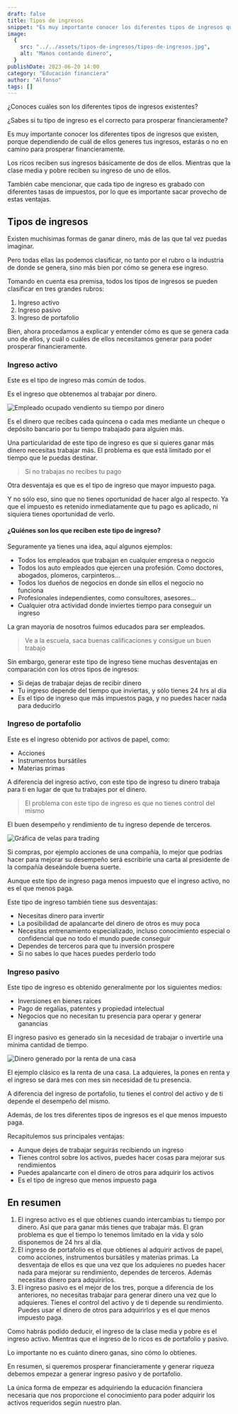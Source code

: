 ```yaml
---
draft: false
title: Tipos de ingresos
snippet: "Es muy importante conocer los diferentes tipos de ingresos que existen, porque dependiendo de cuál de ellos generes tus ingresos, estarás o no en camino para prosperar financieramente."
image:
  {
    src: "../../assets/tipos-de-ingresos/tipos-de-ingresos.jpg",
    alt: "Manos contando dinero",
  }
publishDate: 2023-06-20 14:00
category: "Educación financiera"
author: "Alfonso"
tags: []
---
```



¿Conoces cuáles son los diferentes tipos de ingresos existentes?

¿Sabes si tu tipo de ingreso es el correcto para prosperar financieramente?

Es muy importante conocer los diferentes tipos de ingresos que existen, porque dependiendo de cuál de ellos generes tus ingresos, estarás o no en camino para prosperar financieramente.

Los ricos reciben sus ingresos básicamente de dos de ellos. Mientras que la clase media y pobre reciben su ingreso de uno de ellos.

También cabe mencionar, que cada tipo de ingreso es grabado con diferentes tasas de impuestos, por lo que es importante sacar provecho de estas ventajas.

## Tipos de ingresos

Existen muchísimas formas de ganar dinero, más de las que tal vez puedas imaginar.

Pero todas ellas las podemos clasificar, no tanto por el rubro o la industria de donde se genera, sino más bien por cómo se genera ese ingreso.

Tomando en cuenta esa premisa, todos los tipos de ingresos se pueden clasificar en tres grandes rubros:

1. Ingreso activo
2. Ingreso pasivo
3. Ingreso de portafolio

Bien, ahora procedamos a explicar y entender cómo es que se genera cada uno de ellos, y cuál o cuáles de ellos necesitamos generar para poder prosperar financieramente.

### Ingreso activo

Este es el tipo de ingreso más común de todos.

Es el ingreso que obtenemos al trabajar por dinero.

<Image
  src={Ocupado}
  alt="Empleado ocupado vendiento su tiempo por dinero"
  width={768}
  format="avif"
  quality="high"
  class="mx-auto w-full rounded-lg shadow"
/>

Es el dinero que recibes cada quincena o cada mes mediante un cheque o depósito bancario por tu tiempo trabajado para alguien más.

Una particularidad de este tipo de ingreso es que si quieres ganar más dinero necesitas trabajar más. El problema es que está limitado por el tiempo que le puedas destinar.

> Si no trabajas no recibes tu pago

Otra desventaja es que es el tipo de ingreso que mayor impuesto paga.

Y no sólo eso, sino que no tienes oportunidad de hacer algo al respecto. Ya que el impuesto es retenido inmediatamente que tu pago es aplicado, ni siquiera tienes oportunidad de verlo.

#### ¿Quiénes son los que reciben este tipo de ingreso?

Seguramente ya tienes una idea, aquí algunos ejemplos:

- Todos los empleados que trabajan en cualquier empresa o negocio
- Todos los auto empleados que ejercen una profesión. Como doctores, abogados, plomeros, carpinteros...
- Todos los dueños de negocios en donde sin ellos el negocio no funciona
- Profesionales independientes, como consultores, asesores...
- Cualquier otra actividad donde inviertes tiempo para conseguir un ingreso

La gran mayoría de nosotros fuimos educados para ser empleados.

> Ve a la escuela, saca buenas calificaciones y consigue un buen trabajo

Sin embargo, generar este tipo de ingreso tiene muchas desventajas en comparación con los otros tipos de ingresos:

- Si dejas de trabajar dejas de recibir dinero
- Tu ingreso depende del tiempo que inviertas, y sólo tienes 24 hrs al día
- Es el tipo de ingreso que más impuestos paga, y no puedes hacer nada para deducirlo

### Ingreso de portafolio

Este es el ingreso obtenido por activos de papel, como:

- Acciones
- Instrumentos bursátiles
- Materias primas

A diferencia del ingreso activo, con este tipo de ingreso tu dinero trabaja para ti en lugar de que tu trabajes por el dinero.

> El problema con este tipo de ingreso es que no tienes control del mismo

El buen desempeño y rendimiento de tu ingreso depende de terceros.

<Image
  src={Trading}
  alt="Gráfica de velas para trading"
  width={768}
  format="avif"
  quality="high"
  class="mx-auto w-full rounded-lg shadow"
/>

Si compras, por ejemplo acciones de una compañía, lo mejor que podrías hacer para mejorar su desempeño será escribirle una carta al presidente de la compañía deseándole buena suerte.

Aunque este tipo de ingreso paga menos impuesto que el ingreso activo, no es el que menos paga.

Este tipo de ingreso también tiene sus desventajas:

- Necesitas dinero para invertir
- La posibilidad de apalancarte del dinero de otros es muy poca
- Necesitas entrenamiento especializado, incluso conocimiento especial o confidencial que no todo el mundo puede conseguir
- Dependes de terceros para que tu inversión prospere
- Si no sabes lo que haces puedes perderlo todo

### Ingreso pasivo

Este tipo de ingreso es obtenido generalmente por los siguientes medios:

- Inversiones en bienes raíces
- Pago de regalías, patentes y propiedad intelectual
- Negocios que no necesitan tu presencia para operar y generar ganancias

El ingreso pasivo es generado sin la necesidad de trabajar o invertirle una mínima cantidad de tiempo.

<Image
  src={Renta}
  alt="Dinero generado por la renta de una casa"
  width={768}
  format="avif"
  quality="high"
  class="mx-auto w-full rounded-lg shadow"
/>

El ejemplo clásico es la renta de una casa. La adquieres, la pones en renta y el ingreso se dará mes con mes sin necesidad de tu presencia.

A diferencia del ingreso de portafolio, tu tienes el control del activo y de ti depende el desempeño del mismo.

Además, de los tres diferentes tipos de ingresos es el que menos impuesto paga.

Recapitulemos sus principales ventajas:

- Aunque dejes de trabajar seguirás recibiendo un ingreso
- Tienes control sobre los activos, puedes hacer cosas para mejorar sus rendimientos
- Puedes apalancarte con el dinero de otros para adquirir los activos
- Es el tipo de ingreso que menos impuesto paga

## En resumen

1. El ingreso activo es el que obtienes cuando intercambias tu tiempo por dinero. Así que para ganar más tienes que trabajar más. El gran problema es que el tiempo lo tenemos limitado en la vida y sólo disponemos de 24 hrs al día.
2. El ingreso de portafolio es el que obtienes al adquirir activos de papel, como acciones, instrumentos bursátiles y materias primas. La desventaja de ellos es que una vez que los adquieres no puedes hacer nada para mejorar su rendimiento, dependes de terceros. Además necesitas dinero para adquirirlos.
3. El ingreso pasivo es el mejor de los tres, porque a diferencia de los anteriores, no necesitas trabajar para generar dinero una vez que lo adquieres. Tienes el control del activo y de ti depende su rendimiento. Puedes usar el dinero de otros para adquirirlos y es el que menos impuesto paga.

Como habrás podido deducir, el ingreso de la clase media y pobre es el ingreso activo. Mientras que el ingreso de lo ricos es de portafolio y pasivo.

Lo importante no es cuánto dinero ganas, sino cómo lo obtienes.

En resumen, si queremos prosperar financieramente y generar riqueza debemos empezar a generar ingreso pasivo y de portafolio.

La única forma de empezar es adquiriendo la educación financiera necesaria que nos proporcione el conocimiento para poder adquirir los activos requeridos según nuestro plan.
